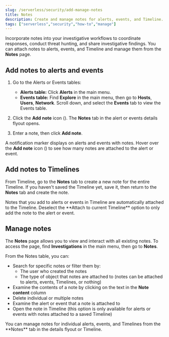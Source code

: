 ```yaml
---
slug: /serverless/security/add-manage-notes
title: Notes
description: Create and manage notes for alerts, events, and Timeline.
tags: ["serverless","security","how-to","manage"]
---
```


<DocBadge template="technical preview" />
<div id="add-manage-notes"></div>

Incorporate notes into your investigative workflows to coordinate responses, conduct threat hunting, and share investigative findings. You can attach notes to alerts, events, and Timeline and manage them from the **Notes** page. 

<div id="add-notes-documents"></div>

## Add notes to alerts and events 

1. Go to the Alerts or Events tables:
   * **Alerts table:** Click **Alerts** in the main menu. 
   * **Events table:** Find **Explore** in the main menu, then go to **Hosts**, **Users**, **Network**. Scroll down, and select the **Events** tab to view the Events table.
1. Click the **Add note** icon (<DocIcon type="editorComment" title="The icon that lets you to add a new note" />). The **Notes** tab in the alert or events details flyout opens. 
1. Enter a note, then click **Add note**.

   <DocImage size="xl" url="../images/notes/-notes-create-new-note.png" alt="Creating a new note"/>

A notification marker displays on alerts and events with notes. Hover over the **Add note** icon (<DocIcon type="editorComment" title="The icon that lets you to add a new note" />) to see how many notes are attached to the alert or event.

<DocImage size="xl" url="../images/notes/-notes-notification.png" alt="Notes notification marker on Alerts page"/>

<div id="add-notes-timelines"></div>

## Add notes to Timelines

From Timeline, go to the **Notes** tab to create a new note for the entire Timeline. If you haven't saved the Timeline yet, save it, then return to the **Notes** tab and create the note. 

<DocCallOut title="Note">
Notes that you add to alerts or events in Timeline are automatically attached to the Timeline. Deselect the **Attach to current Timeline** option to only add the note to the alert or event. 
</DocCallOut>

<div id="manage-notes"></div>

## Manage notes 

The **Notes** page allows you to view and interact with all existing notes. To access the page, find **Investigations** in the main menu, then go to **Notes**.

<DocImage size="xl" url="../images/notes/-notes-management-page.png" alt="Notes management page"/>

From the Notes table, you can:
* Search for specific notes or filter them by:
   * The user who created the notes
   * The type of object that notes are attached to (notes can be attached to alerts, events, Timelines, or nothing)
* Examine the contents of a note by clicking on the text in the **Note content** column  
* Delete individual or multiple notes 
* Examine the alert or event that a note is attached to
* Open the note in Timeline (this option is only available for alerts or events with notes attached to a saved Timeline) 

<DocCallOut title="Tip">
You can manage notes for individual alerts, events, and Timelines from the **Notes** tab in the details flyout or Timeline.
</DocCallOut>



